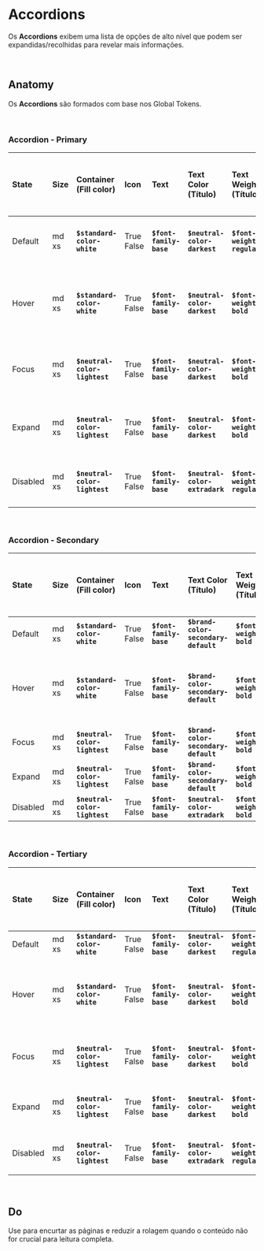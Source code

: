 # **Accordions**

Os **Accordions** exibem uma lista de opções de alto nível que podem ser expandidas/recolhidas para revelar mais informações.

<br />

## Anatomy

Os **Accordions** são formados com base nos Global Tokens.

<br />

### Accordion - Primary

| State    | Size  | Container (Fill color)        | Icon       | Text                    | Text Color (Título)            | Text Weight (Título)       | Text Color (Body)               | Text Weight (Body)         | Icon Color                         | Icon Color (Expand)                | Border Radius           | Border (Weight / Stroke Color)                              | Outline (Weight / Border Radius / Stroke Color)                           | Opacity                     | Exemplo   |
| :------- | :---- | :---------------------------- | :--------- | :---------------------- | :----------------------------- | :------------------------- | :------------------------------ | :------------------------- | :--------------------------------- | :--------------------------------- | :---------------------- | :---------------------------------------------------------- | :------------------------------------------------------------------------ | :-------------------------- | :-------- |
| Default  | md xs | **`$standard-color-white`**   | True False | **`$font-family-base`** | **`$neutral-color-darkest`**   | **`$font-weight-regular`** | **`$neutral-color-mediumdark`** | **`$font-weight-regular`** | **`$neutral-color-darkest`**       | **`$neutral-color-darkest`**       | **`$border-radius-sm`** | **`$border-width-hairline`** **`$neutral-color-darkest`**   | '---'                                                                     | '----'                      | _[embed]_ |
| Hover    | md xs | **`$standard-color-white`**   | True False | **`$font-family-base`** | **`$neutral-color-darkest`**   | **`$font-weight-bold`**    | **`$neutral-color-mediumdark`** | **`$font-weight-regular`** | **`$neutral-color-darkest`**       | **`$neutral-color-darkest`**       | **`$border-radius-sm`** | **`$border-width-thin`** **`$brand-color-primary-default`** | **`$border-width-thin $border-radius-pill`** **`$neutral-color-darkest`** | '----'                      | _[embed]_ |
| Focus    | md xs | **`$neutral-color-lightest`** | True False | **`$font-family-base`** | **`$neutral-color-darkest`**   | **`$font-weight-bold`**    | **`$neutral-color-mediumdark`** | **`$font-weight-regular`** | **`$neutral-color-darkest`**       | **`$neutral-color-darkest`**       | **`$border-radius-sm`** | **`$border-width-thin`** **`$brand-color-primary-default`** | '---'                                                                     | '----'                      | _[embed]_ |
| Expand   | md xs | **`$neutral-color-lightest`** | True False | **`$font-family-base`** | **`$neutral-color-darkest`**   | **`$font-weight-bold`**    | **`$neutral-color-mediumdark`** | **`$font-weight-regular`** | **`$brand-color-primary-default`** | **`$brand-color-primary-default`** | **`$border-radius-sm`** | **`$border-width-thin`** **`$brand-color-primary-default`** | '---'                                                                     | '----'                      | _[embed]_ |
| Disabled | md xs | **`$neutral-color-lightest`** | True False | **`$font-family-base`** | **`$neutral-color-extradark`** | **`$font-weight-regular`** | '--'                            | '--'                       | **`$neutral-color-extradark`**     | **`$neutral-color-extradark`**     | **`$border-radius-sm`** | **`$border-width-hairline`** **`$neutral-color-extradark`** | '---'                                                                     | **`$opacity-level-medium`** | _[embed]_ |

<br />

### Accordion - Secondary

| State    | Size  | Container (Fill color)        | Icon       | Text                    | Text Color (Título)                  | Text Weight (Título)    | Text Color (Body)               | Text Weight (Body)         | Icon Color                         | Icon Color (Expand)                | Border Radius           | Outline (Weight / Border Radius / Stroke Color)                                 | Shadow Style                 | Opacity                     | Exemplo   |
| :------- | :---- | :---------------------------- | :--------- | :---------------------- | :----------------------------------- | :---------------------- | :------------------------------ | :------------------------- | :--------------------------------- | :--------------------------------- | :---------------------- | :------------------------------------------------------------------------------ | :--------------------------- | :-------------------------- | :-------- |
| Default  | md xs | **`$standard-color-white`**   | True False | **`$font-family-base`** | **`$brand-color-secondary-default`** | **`$font-weight-bold`** | **`$neutral-color-mediumdark`** | **`$font-weight-regular`** | **`$neutral-color-darkest`**       | **`$brand-color-secondary-light`** | **`$border-radius-sm`** | '---'                                                                           | **`$shadow-primary-level1`** | '----'                      | _[embed]_ |
| Hover    | md xs | **`$standard-color-white`**   | True False | **`$font-family-base`** | **`$brand-color-secondary-default`** | **`$font-weight-bold`** | **`$neutral-color-mediumdark`** | **`$font-weight-regular`** | **`$neutral-color-darkest`**       | **`$brand-color-secondary-light`** | **`$border-radius-sm`** | **`$border-width-thin`** **`$border-radius-pill`** **`$neutral-color-darkest`** | **`$shadow-primary-level1`** | '----'                      | _[embed]_ |
| Focus    | md xs | **`$neutral-color-lightest`** | True False | **`$font-family-base`** | **`$brand-color-secondary-default`** | **`$font-weight-bold`** | **`$neutral-color-mediumdark`** | **`$font-weight-regular`** | **`$neutral-color-darkest`**       | **`$brand-color-secondary-light`** | **`$border-radius-sm`** | '---'                                                                           | **`$shadow-primary-level1`** | '----'                      | _[embed]_ |
| Expand   | md xs | **`$neutral-color-lightest`** | True False | **`$font-family-base`** | **`$brand-color-secondary-default`** | **`$font-weight-bold`** | **`$neutral-color-mediumdark`** | **`$font-weight-regular`** | **`$brand-color-primary-default`** | **`$brand-color-secondary-light`** | **`$border-radius-sm`** | '---'                                                                           | **`$shadow-primary-level1`** | '----'                      | _[embed]_ |
| Disabled | md xs | **`$neutral-color-lightest`** | True False | **`$font-family-base`** | **`$neutral-color-extradark`**       | **`$font-weight-bold`** | '--'                            | '--'                       | **`$neutral-color-extradark`**     | **`$neutral-color-extradark`**     | **`$border-radius-sm`** | '---'                                                                           | **`$shadow-primary-level1`** | **`$opacity-level-medium`** | _[embed]_ |

<br />

### Accordion - Tertiary

| State    | Size  | Container (Fill color)        | Icon       | Text                    | Text Color (Título)            | Text Weight (Título)       | Text Color (Body)               | Text Weight (Body)         | Icon Color                         | Icon Color (Expand)                | Border-bottom (Weight / Stroke Color)                       | Outline (Weight / Border Radius / Stroke Color)                                 | Opacity                     | Exemplo   |
| :------- | :---- | :---------------------------- | :--------- | :---------------------- | :----------------------------- | :------------------------- | :------------------------------ | :------------------------- | :--------------------------------- | :--------------------------------- | :---------------------------------------------------------- | :------------------------------------------------------------------------------ | :-------------------------- | :-------- |
| Default  | md xs | **`$standard-color-white`**   | True False | **`$font-family-base`** | **`$neutral-color-darkest`**   | **`$font-weight-regular`** | **`$neutral-color-mediumdark`** | **`$font-weight-regular`** | **`$neutral-color-darkest`**       | **`$neutral-color-darkest`**       | **`$border-width-thin transparent`**                        | '---'                                                                           | '----'                      | _[embed]_ |
| Hover    | md xs | **`$standard-color-white`**   | True False | **`$font-family-base`** | **`$neutral-color-darkest`**   | **`$font-weight-bold`**    | **`$neutral-color-mediumdark`** | **`$font-weight-regular`** | **`$neutral-color-darkest`**       | **`$neutral-color-darkest`**       | **`$border-width-thin`** **`$brand-color-primary-default`** | **`$border-width-thin`** **`$border-radius-pill`** **`$neutral-color-darkest`** | '----'                      | _[embed]_ |
| Focus    | md xs | **`$neutral-color-lightest`** | True False | **`$font-family-base`** | **`$neutral-color-darkest`**   | **`$font-weight-bold`**    | **`$neutral-color-mediumdark`** | **`$font-weight-regular`** | **`$neutral-color-darkest`**       | **`$neutral-color-darkest`**       | **`$border-width-thin`** **`$brand-color-primary-default`** | '---'                                                                           | '----'                      | _[embed]_ |
| Expand   | md xs | **`$neutral-color-lightest`** | True False | **`$font-family-base`** | **`$neutral-color-darkest`**   | **`$font-weight-bold`**    | **`$neutral-color-mediumdark`** | **`$font-weight-regular`** | **`$brand-color-primary-default`** | **`$brand-color-primary-default`** | **`$border-width-thin`** **`$brand-color-primary-default`** | '---'                                                                           | '----'                      | _[embed]_ |
| Disabled | md xs | **`$neutral-color-lightest`** | True False | **`$font-family-base`** | **`$neutral-color-extradark`** | **`$font-weight-regular`** | '--'                            | '--'                       | **`$neutral-color-extradark`**     | **`$neutral-color-extradark`**     | **`$border-width-thin`** **`$neutral-color-extradark`**     | '---'                                                                           | **`$opacity-level-medium`** | _[embed]_ |

<br />

## Do

Use para encurtar as páginas e reduzir a rolagem quando o conteúdo não for crucial para leitura completa.

